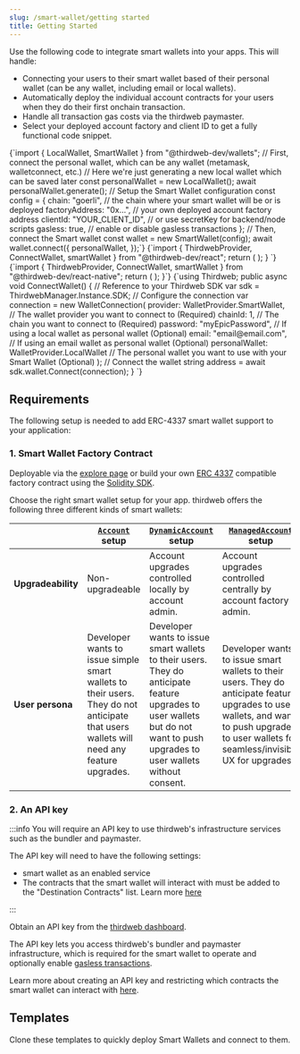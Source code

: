 ```yaml
---
slug: /smart-wallet/getting started
title: Getting Started
---
```



Use the following code to integrate smart wallets into your apps. This will handle:

- Connecting your users to their smart wallet based of their personal wallet (can be any wallet, including email or local wallets).
- Automatically deploy the individual account contracts for your users when they do their first onchain transaction.
- Handle all transaction gas costs via the thirdweb paymaster.
- Select your deployed account factory and client ID to get a fully functional code snippet.

<Tabs>
  <TabItem value="TypeScript" label="TypeScript" default>
    <CodeBlock language="typescript">
    {`import { LocalWallet, SmartWallet } from "@thirdweb-dev/wallets";
// First, connect the personal wallet, which can be any wallet (metamask, walletconnect, etc.)
// Here we're just generating a new local wallet which can be saved later
const personalWallet = new LocalWallet();
await personalWallet.generate();
// Setup the Smart Wallet configuration
const config = {
chain: "goerli", // the chain where your smart wallet will be or is deployed
factoryAddress: "0x...", // your own deployed account factory address
clientId: "YOUR_CLIENT_ID", // or use secretKey for backend/node scripts
gasless: true, // enable or disable gasless transactions
};
// Then, connect the Smart wallet
const wallet = new SmartWallet(config);
await wallet.connect({
personalWallet,
});`}

</CodeBlock>
  </TabItem>
  <TabItem value="react" label="React">
    <CodeBlock language="tsx">
    {`import { ThirdwebProvider, ConnectWallet, smartWallet } from "@thirdweb-dev/react";
return (
    <ThirdwebProvider
      clientId="YOUR_CLIENT_ID"
      activeChain="goerli"
      supportedWallets={[
        smartWallet({
          factoryAddress: "0x...",
          gasless: true,
          personalWallets={[...]}
        })
      ]}
    >
      <ConnectWallet />
    </ThirdwebProvider>
  );
}
`}
</CodeBlock>
  </TabItem>
  <TabItem value="react-native" label="React Native">
    <CodeBlock language="typescript">
    {`import { ThirdwebProvider, ConnectWallet, smartWallet } from "@thirdweb-dev/react-native";
return (
    <ThirdwebProvider
      clientId="YOUR_CLIENT_ID"
      activeChain="goerli"
      supportedWallets={[
        smartWallet({
          factoryAddress: "0x...",
          gasless: true,
          personalWallets={[...]}
        })
      ]}
    >
      <ConnectWallet />
    </ThirdwebProvider>
  );
}`}
    </CodeBlock>
  </TabItem>
  <TabItem value="unity" label="Unity">
    <CodeBlock language="c#">
    {`using Thirdweb;
public async void ConnectWallet()
{
    // Reference to your Thirdweb SDK
    var sdk = ThirdwebManager.Instance.SDK;
    // Configure the connection
    var connection = new WalletConnection(
      provider: WalletProvider.SmartWallet,        // The wallet provider you want to connect to (Required)
      chainId: 1,                                  // The chain you want to connect to (Required)
      password: "myEpicPassword",                  // If using a local wallet as personal wallet (Optional)
      email: "email@email.com",                    // If using an email wallet as personal wallet (Optional)
      personalWallet: WalletProvider.LocalWallet   // The personal wallet you want to use with your Smart Wallet (Optional)
    );
    // Connect the wallet
    string address = await sdk.wallet.Connect(connection);
}
    `}
    </CodeBlock>
  </TabItem>
</Tabs>

## Requirements

The following setup is needed to add ERC-4337 smart wallet support to your application:

### 1. Smart Wallet Factory Contract

Deployable via the [explore page](https://thirdweb.com/explore/smart-wallet) or build your own [ERC 4337](https://eips.ethereum.org/EIPS/eip-4337) compatible factory contract using the [Solidity SDK](/solidity/base-contracts/smart-accounts).

Choose the right smart wallet setup for your app. thirdweb offers the following three different kinds of smart wallets:

|                    | [`Account`](/solidity/base-contracts/account) setup                                                                                     | [`DynamicAccount`](/solidity/base-contracts/dynamic-account) setup                                                                                                           | [`ManagedAccount`](/solidity/base-contracts/managed-account) setup                                                                                                                            |
| ------------------ | --------------------------------------------------------------------------------------------------------------------------------------- | ---------------------------------------------------------------------------------------------------------------------------------------------------------------------------- | --------------------------------------------------------------------------------------------------------------------------------------------------------------------------------------------- |
| **Upgradeability** | Non-upgradeable                                                                                                                         | Account upgrades controlled locally by account admin.                                                                                                                        | Account upgrades controlled centrally by account factory admin.                                                                                                                               |
| **User persona**   | Developer wants to issue simple smart wallets to their users. They do not anticipate that users wallets will need any feature upgrades. | Developer wants to issue smart wallets to their users. They do anticipate feature upgrades to user wallets but do not want to push upgrades to user wallets without consent. | Developer wants to issue smart wallets to their users. They do anticipate feature upgrades to user wallets, and want to push upgrades to user wallets for seamless/invisible UX for upgrades. |

### 2. An API key

:::info
You will require an API key to use thirdweb's infrastructure services such as the bundler and paymaster.

The API key will need to have the following settings:

- smart wallet as an enabled service
- The contracts that the smart wallet will interact with must be added to the "Destination Contracts" list. Learn more [here](/api-keys#smart-wallet-allowed-destination-addresses)

:::

Obtain an API key from the [thirdweb dashboard](https://thirdweb.com/create-api-key).

The API key lets you access thirdweb's bundler and paymaster infrastructure, which is required for the smart wallet to operate and optionally enable [gasless transactions](/glossary/gasless-transactions).

Learn more about creating an API key and restricting which contracts the smart wallet can interact with [here](/api-keys).

## Templates

Clone these templates to quickly deploy Smart Wallets and connect to them.

<div className="row" style={{ marginLeft: 8 }}>
  <div>
    <ViewRepoButton
      name={"js"}
      text="Node.js Script"
      link={"https://github.com/thirdweb-example/smart-wallet-script"}
    />
  </div>
  <div style={{ marginLeft: 12 }}>
    <ViewRepoButton
      name={"js"}
      text="React App"
      link={"https://github.com/thirdweb-example/smart-wallet-react"}
    />
  </div>
</div>
